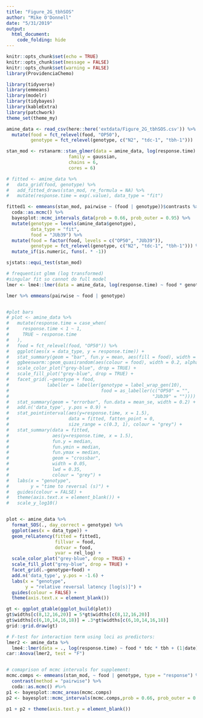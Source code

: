 ```yaml
---
title: "Figure_2G_tbhSOS"
author: "Mike O'Donnell"
date: "5/31/2019"
output: 
  html_document:
    code_folding: hide
---
```


```r
knitr::opts_chunk$set(echo = TRUE)
knitr::opts_chunk$set(message = FALSE)
knitr::opts_chunk$set(warning = FALSE)
library(ProvidenciaChemo)
```

```r
library(tidyverse)
library(emmeans)
library(modelr)
library(tidybayes)
library(kableExtra)
library(patchwork)
theme_set(theme_my)

amine_data <- read_csv(here::here('extdata/Figure_2G_tbhSOS.csv')) %>%
  mutate(food = fct_relevel(food, "OP50"),
         genotype = fct_relevel(genotype, c("N2", "tdc-1", "tbh-1")))

stan_mod <- rstanarm::stan_glmer(data = amine_data, log(response.time) ~ food * genotype + (food|date) + (1|plateID),
                       family = gaussian,
                       chains = 6,
                       cores = 6)

# fitted <- amine_data %>%
#   data_grid(food, genotype) %>%
#   add_fitted_draws(stan_mod, re_formula = NA) %>%
#   mutate(response.time = exp(.value), data_type = "fit")

fitted1 <- emmeans(stan_mod, pairwise ~ (food | genotype))$contrasts %>% 
  coda::as.mcmc() %>% 
  bayesplot::mcmc_intervals_data(prob = 0.66, prob_outer = 0.95) %>%
  mutate(genotype = levels(amine_data$genotype),
         data_type = "fit",
         food = "JUb39") %>%
  mutate(food = factor(food, levels = c("OP50", "JUb39")),
         genotype = fct_relevel(genotype, c("N2", "tdc-1", "tbh-1"))) %>% 
  mutate_if(is.numeric, funs(. * -1))


```

```r

sjstats::equi_test(stan_mod)

# frequentist glmm (log transformed)
#singular fit so cannot do full model
lmer <- lme4::lmer(data = amine_data, log(response.time) ~ food * genotype + (1|date) + (1|plateID))

lmer %>% emmeans(pairwise ~ food | genotype)


#plot bars
# plot <- amine_data %>%
#   mutate(response.time = case_when(
#     response.time < 1 ~ 1, 
#     TRUE ~ response.time
#   ),
#   food = fct_relevel(food, "OP50")) %>%
#   ggplot(aes(x = data_type, y = response.time)) +
#   stat_summary(geom = "bar", fun.y = mean, aes(fill = food), width = 0.75, alpha = 0.5) +
#   ggbeeswarm::geom_quasirandom(aes(colour = food), width = 0.2, alpha = 0.75) +
#   scale_color_plot("grey-blue", drop = TRUE) +
#   scale_fill_plot("grey-blue", drop = TRUE) +
#   facet_grid(.~genotype + food, 
#              labeller = labeller(genotype = label_wrap_gen(10), 
#                                  food = as_labeller(c("OP50" = "",
#                                                     "JUb39" = "")))) +
#   stat_summary(geom = "errorbar", fun.data = mean_se, width = 0.2) +
#   add.n('data_type', y.pos = 0.9) +
#   stat_pointinterval(aes(y=response.time, x = 1.5),
#                      data = fitted, fatten_point = 0,
#                      size_range = c(0.3, 1), colour = "grey") +
#   stat_summary(data = fitted,
#                aes(y=response.time, x = 1.5),
#                fun.y = median,
#                fun.ymin = median,
#                fun.ymax = median,
#                geom = "crossbar",
#                width = 0.05,
#                lwd = 0.35,
#                colour = "grey") +
#   labs(x = "genotype",
#        y = "time to reversal (s)") +
#   guides(colour = FALSE) +
#   theme(axis.text.x = element_blank()) +
#   scale_y_log10()


plot <- amine_data %>%
  format_SOS(., day_correct = genotype) %>%
  ggplot(aes(x = data_type)) +
  geom_relLatency(fitted = fitted1,
                  fillvar = food,
                  dotvar = food,
                  yvar = rel_log) +
  scale_color_plot("grey-blue", drop = TRUE) +
  scale_fill_plot("grey-blue", drop = TRUE) +
  facet_grid(.~genotype+food) +
  add.n('data_type', y.pos = -1.6) +
  labs(x = "genotype",
       y = "relative reversal latency [log(s)]") +
  guides(colour = FALSE) +
  theme(axis.text.x = element_blank())

gt <- ggplot_gtable(ggplot_build(plot))
gt$widths[c(8,12,16,20)] = 5*gt$widths[c(8,12,16,20)]
gt$widths[c(6,10,14,16,18)] = .3*gt$widths[c(6,10,14,16,18)]
grid::grid.draw(gt)

# F-test for interaction term using loci as predictors:
lmer2 <- amine_data %>%
  lme4::lmer(data = ., log(response.time) ~ food * tdc * tbh + (1|date) + (1|plateID))
car::Anova(lmer2, test = "F")


# comaprison of mcmc intervals for supplement:
mcmc.comps <- emmeans(stan_mod, ~ food | genotype, type = "response") %>%
  contrast(method = "pairwise") %>%
  coda::as.mcmc() #%>%
p1 <- bayesplot::mcmc_areas(mcmc.comps)
p2 <- bayesplot::mcmc_intervals(mcmc.comps,prob = 0.66, prob_outer = 0.95)

p1 + p2 + theme(axis.text.y = element_blank())
```



